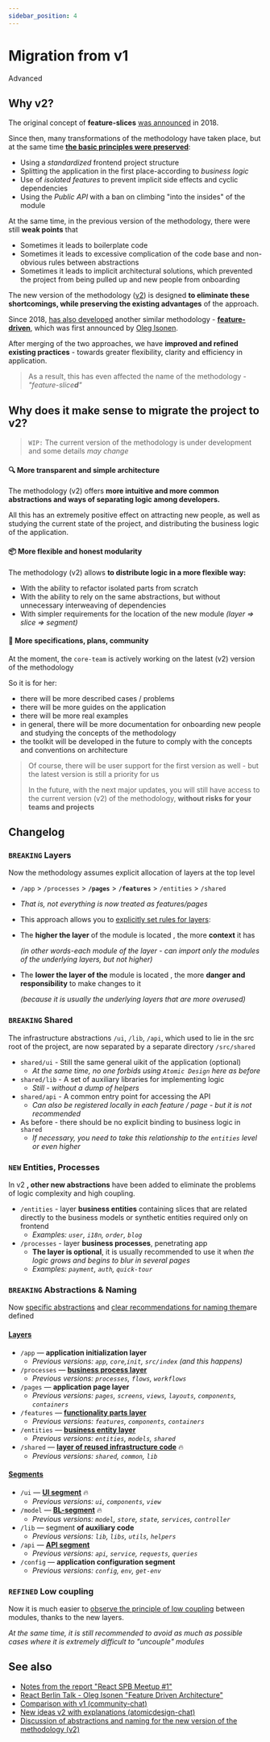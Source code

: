 ```yaml
---
sidebar_position: 4
---
```


# Migration from v1

<span class="badge badge--danger">Advanced</span>

## Why v2?

The original concept of **feature-slices** [was announced][ext-tg-spb] in 2018.

Since then, many transformations of the methodology have taken place, but at the same time **[the basic principles were preserved][ext-v1]**:

- Using a *standardized* frontend project structure
- Splitting the application in the first place-according to *business logic*
- Use of *isolated features* to prevent implicit side effects and cyclic dependencies
- Using the *Public API* with a ban on climbing "into the insides" of the module

At the same time, in the previous version of the methodology, there were still **weak points** that

- Sometimes it leads to boilerplate code
- Sometimes it leads to excessive complication of the code base and non-obvious rules between abstractions
- Sometimes it leads to implicit architectural solutions, which prevented the project from being pulled up and new people from onboarding

The new version of the methodology ([v2][ext-v2]) is designed **to eliminate these shortcomings, while preserving the existing advantages** of the approach.

Since 2018, [has also developed][ext-fdd-issues] another similar methodology - [**feature-driven**][ext-fdd], which was first announced by [Oleg Isonen][ext-kof].

After merging of the two approaches, we have **improved and refined existing practices** - towards greater flexibility, clarity and efficiency in application.

> As a result, this has even affected the name of the methodology - *"feature-slice**d**"*

## Why does it make sense to migrate the project to v2?

> `WIP:` The current version of the methodology is under development and some details *may change*

#### 🔍 More transparent and simple architecture

The methodology (v2) offers **more intuitive and more common abstractions and ways of separating logic among developers.**

All this has an extremely positive effect on attracting new people, as well as studying the current state of the project, and distributing the business logic of the application.

#### 📦 More flexible and honest modularity

The methodology (v2) allows **to distribute logic in a more flexible way:**

- With the ability to refactor isolated parts from scratch
- With the ability to rely on the same abstractions, but without unnecessary interweaving of dependencies
- With simpler requirements for the location of the new module *(layer => slice => segment)*

#### 🚀 More specifications, plans, community

At the moment, the `core-team` is actively working on the latest (v2) version of the methodology

So it is for her:

- there will be more described cases / problems
- there will be more guides on the application
- there will be more real examples
- in general, there will be more documentation for onboarding new people and studying the concepts of the methodology
- the toolkit will be developed in the future to comply with the concepts and conventions on architecture

> Of course, there will be user support for the first version as well - but the latest version is still a priority for us
>
> In the future, with the next major updates, you will still have access to the current version (v2) of the methodology, **without risks for your teams and projects**

## Changelog

### `BREAKING` Layers

Now the methodology assumes explicit allocation of layers at the top level

- `/app` > `/processes` > **`/pages`** > **`/features`** > `/entities` > `/shared`
- *That is, not everything is now treated as features/pages*
- This approach allows you to [explicitly set rules for layers][ext-tg-v2-draft]:
- The **higher the layer** of the module is located , the more **context** it has
  
  *(in other words-each module of the layer - can import only the modules of the underlying layers, but not higher)*

- The **lower the layer of the** module is located , the more **danger and responsibility** to make changes to it

  *(because it is usually the underlying layers that are more overused)*

### `BREAKING` Shared

The infrastructure abstractions `/ui`, `/lib`, `/api`, which used to lie in the src root of the project, are now separated by a separate directory `/src/shared`

- `shared/ui` - Still the same general uikit of the application (optional)
  - *At the same time, no one forbids using `Atomic Design` here as before*
- `shared/lib` - A set of auxiliary libraries for implementing logic
  - *Still - without a dump of helpers*
- `shared/api` - A common entry point for accessing the API
  - *Can also be registered locally in each feature / page - but it is not recommended*
- As before - there should be no explicit binding to business logic in `shared`
  - *If necessary, you need to take this relationship to the `entities` level or even higher*

### `NEW` Entities, Processes

In v2 **, other new abstractions** have been added to eliminate the problems of logic complexity and high coupling.

- `/entities` - layer **business entities** containing slices that are related directly to the business models or synthetic entities required only on frontend
  - *Examples: `user`, `i18n`, `order`, `blog`*
- `/processes` - layer **business processes**, penetrating app
  - **The layer is optional**, it is usually recommended to use it when *the logic grows and begins to blur in several pages*
  - *Examples: `payment`, `auth`, `quick-tour`*

### `BREAKING` Abstractions & Naming

Now [specific abstractions][refs-abstractions] and [clear recommendations for naming them][refs-adaptability]are defined

[disc-process]: https://github.com/feature-sliced/documentation/discussions/20
[disc-features]: https://github.com/feature-sliced/documentation/discussions/23
[disc-entities]: https://github.com/feature-sliced/documentation/discussions/18#discussioncomment-422649
[disc-shared]: https://github.com/feature-sliced/documentation/discussions/31#discussioncomment-453020

[disc-ui]: https://github.com/feature-sliced/documentation/discussions/31#discussioncomment-453132
[disc-model]: https://github.com/feature-sliced/documentation/discussions/31#discussioncomment-472645
[disc-api]: https://github.com/feature-sliced/documentation/discussions/66

#### [Layers][refs-abstractions-layers]

- `/app` — **application initialization layer**
  - *Previous versions: `app`, `core`,`init`, `src/index` (and this happens)*
- `/processes` — [**business process layer**][disc-process]
  - *Previous versions: `processes`, `flows`, `workflows`*
- `/pages` — **application page layer**
  - *Previous versions: `pages`, `screens`, `views`, `layouts`, `components`, `containers`*
- `/features` — [**functionality parts layer**][disc-features]
  - *Previous versions: `features`, `components`, `containers`*
- `/entities` — [**business entity layer**][disc-entities]
  - *Previous versions: `entities`, `models`, `shared`*
- `/shared` — [**layer of reused infrastructure code**][disc-shared] 🔥
  - *Previous versions: `shared`, `common`, `lib`*

#### [Segments][refs-abstractions-segments]

- `/ui` — [**UI segment**][disc-ui] 🔥
  - *Previous versions: `ui`, `components`, `view`*
- `/model` — [**BL-segment**][disc-model] 🔥
  - *Previous versions: `model`, `store`, `state`, `services`, `controller`*
- `/lib` — segment **of auxiliary code**
  - *Previous versions: `lib`, `libs`, `utils`, `helpers`*
- `/api` — [**API segment**][disc-api]
  - *Previous versions: `api`, `service`, `requests`, `queries`*
- `/config` — **application configuration segment**
  - *Previous versions: `config`, `env`, `get-env`*

### `REFINED` Low coupling

Now it is much easier to [observe the principle of low coupling][refs-low-coupling] between modules, thanks to the new layers.

*At the same time, it is still recommended to avoid as much as possible cases where it is extremely difficult to "uncouple" modules*

## See also

- [Notes from the report "React SPB Meetup #1"][ext-tg-spb]
- [React Berlin Talk - Oleg Isonen "Feature Driven Architecture"][ext-kof-fdd]
- [Comparison with v1 (community-chat)](https://t.me/feature_sliced/493)
- [New ideas v2 with explanations (atomicdesign-chat)][ext-tg-v2-draft]
- [Discussion of abstractions and naming for the new version of the methodology (v2)](https://github.com/feature-sliced/documentation/discussions/31)

[refs-low-coupling]: /docs/guides/low-coupling
[refs-adaptability]: /docs/concepts/naming-adaptability
[refs-abstractions]: /docs/concepts/app-splitting
[refs-abstractions-layers]: /docs/concepts/app-splitting#group-layers
[refs-abstractions-segments]: /docs/concepts/app-splitting#group-segments

[ext-v1]: https://featureslices.dev/v1.0.html
[ext-tg-spb]: https://t.me/feature_slices
[ext-fdd]: https://github.com/feature-sliced/documentation/tree/rc/feature-driven
[ext-fdd-issues]: https://github.com/kof/feature-driven-architecture/issues
[ext-v2]: https://github.com/feature-sliced/documentation
[ext-kof]: https://github.com/kof
[ext-kof-fdd]: https://www.youtube.com/watch?v=BWAeYuWFHhs
[ext-tg-v2-draft]: https://t.me/atomicdesign/18708
